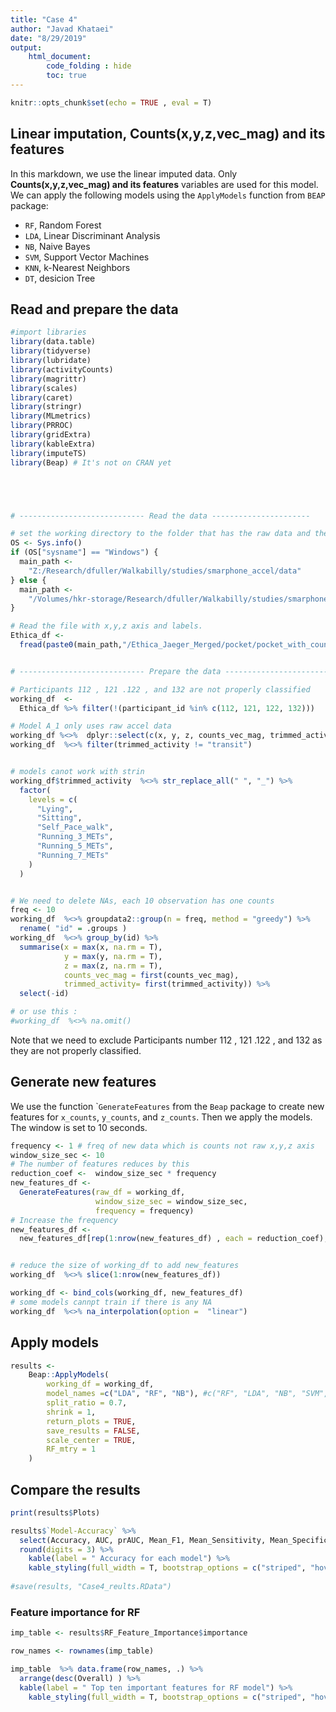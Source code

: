 ```yaml
---
title: "Case 4"
author: "Javad Khataei"
date: "8/29/2019"
output:
    html_document:
        code_folding : hide
        toc: true
---
```


```r
knitr::opts_chunk$set(echo = TRUE , eval = T)
```

## Linear imputation, Counts(x,y,z,vec_mag) and its features

In this markdown, we use the linear imputed data. Only **Counts(x,y,z,vec_mag) and its features** variables are used for this model. We can apply the following models using the `ApplyModels` function from `BEAP` package:

- `RF`, Random Forest
- `LDA`, Linear Discriminant Analysis
- `NB`, Naive Bayes
- `SVM`, Support Vector Machines
- `KNN`, k-Nearest Neighbors
- `DT`, desicion Tree

 
## Read and prepare the data
```r

#import libraries
library(data.table)
library(tidyverse)
library(lubridate)
library(activityCounts)
library(magrittr)
library(scales)
library(caret)
library(stringr)
library(MLmetrics)
library(PRROC)
library(gridExtra)
library(kableExtra)
library(imputeTS)
library(Beap) # It's not on CRAN yet





# ---------------------------- Read the data ----------------------

# set the working directory to the folder that has the raw data and the intervals file
OS <- Sys.info()
if (OS["sysname"] == "Windows") {
  main_path <-
    "Z:/Research/dfuller/Walkabilly/studies/smarphone_accel/data"
} else {
  main_path <-
    "/Volumes/hkr-storage/Research/dfuller/Walkabilly/studies/smarphone_accel/data"
}

# Read the file with x,y,z axis and labels.
Ethica_df <-
  fread(paste0(main_path,"/Ethica_Jaeger_Merged/pocket/pocket_with_couns_and_vec_meg_not_duplicated.csv"))


# ---------------------------- Prepare the data ----------------------------

# Participants 112 , 121 .122 , and 132 are not properly classified
working_df  <-
  Ethica_df %>% filter(!(participant_id %in% c(112, 121, 122, 132)))

# Model A_1 only uses raw accel data
working_df %<>%  dplyr::select(c(x, y, z, counts_vec_mag, trimmed_activity))
working_df  %<>% filter(trimmed_activity != "transit")


# models canot work with strin
working_df$trimmed_activity  %<>% str_replace_all(" ", "_") %>%
  factor(
    levels = c(
      "Lying",
      "Sitting",
      "Self_Pace_walk",
      "Running_3_METs",
      "Running_5_METs",
      "Running_7_METs"
    )
  )


# We need to delete NAs, each 10 observation has one counts
freq <- 10
working_df  %<>% groupdata2::group(n = freq, method = "greedy") %>%
  rename( "id" = .groups )
working_df  %<>% group_by(id) %>%
  summarise(x = max(x, na.rm = T),
            y = max(y, na.rm = T),
            z = max(z, na.rm = T),
            counts_vec_mag = first(counts_vec_mag),
            trimmed_activity= first(trimmed_activity)) %>% 
  select(-id)

# or use this : 
#working_df  %<>% na.omit()


```

Note that we need to exclude Participants number 112 , 121 .122 , and 132 as they are not properly classified. 


## Generate new features
We use the function ``GenerateFeatures` from the `Beap` package to create new features for `x_counts`, `y_counts`, and `z_counts`. Then we apply the models. The window is set to 10 seconds.


```r
frequency <- 1 # freq of new data which is counts not raw x,y,z axis
window_size_sec <- 10
# The number of features reduces by this
reduction_coef <-  window_size_sec * frequency
new_features_df <-
  GenerateFeatures(raw_df = working_df,
                   window_size_sec = window_size_sec,
                   frequency = frequency) 
# Increase the frequency
new_features_df <-
  new_features_df[rep(1:nrow(new_features_df) , each = reduction_coef),]


# reduce the size of working_df to add new_features
working_df  %<>% slice(1:nrow(new_features_df))

working_df <- bind_cols(working_df, new_features_df)
# some models cannpt train if there is any NA
working_df  %<>% na_interpolation(option =  "linear")

```

<!-- ## Remove features based on feature importance -->
<!-- Here we delete the features which have zero effect on the results. We get this features by running RF on the the data and calculating feature importance.  -->

<!-- ```{r trimFeatures} -->
<!-- working_df %<>%  select(-c( -->
<!-- acf_x, -->
<!-- acf_y, -->
<!-- acf_z, -->
<!-- skw_x, -->
<!-- skw_y, -->
<!-- skw_z, -->
<!-- krt_x, -->
<!-- krt_y, -->
<!-- krt_z)) -->

<!-- ``` -->


## Apply models
```r
results <-
    Beap::ApplyModels(
        working_df = working_df,
        model_names =c("LDA", "RF", "NB"), #c("RF", "LDA", "NB", "SVM", "KNN", "DT")
        split_ratio = 0.7,
        shrink = 1,
        return_plots = TRUE,
        save_results = FALSE,
        scale_center = TRUE,
        RF_mtry = 1
    )
```



## Compare the results


```r
print(results$Plots)

results$`Model-Accuracy` %>%  
  select(Accuracy, AUC, prAUC, Mean_F1, Mean_Sensitivity, Mean_Specificity) %>% 
  round(digits = 3) %>% 
    kable(label = " Accuracy for each model") %>%
    kable_styling(full_width = T, bootstrap_options = c("striped", "hover"))
     
#save(results, "Case4_reults.RData")
```

### Feature importance for RF

```r


imp_table <- results$RF_Feature_Importance$importance

row_names <- rownames(imp_table)

imp_table  %>% data.frame(row_names, .) %>% 
  arrange(desc(Overall) ) %>% 
  kable(label = " Top ten important features for RF model") %>%
    kable_styling(full_width = T, bootstrap_options = c("striped", "hover"))

```


